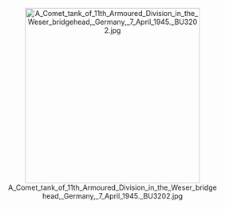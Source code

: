 <center>
[[File:A_Comet_tank_of_11th_Armoured_Division_in_the_Weser_bridgehead,_Germany,_7_April_1945._BU3202.jpg|350px]]
</center>
<small>

</small>